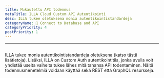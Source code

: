 ```yaml
---
title: Mukautettu API todennus
metaTitle: ILLA Cloud Custom API Autentikointi
desc: ILLA tukee oletuksena monia autentikointistandardeja
categoryName: 📲 Connect to Database and API
categoryPriority: 4
postPriority: 1
---
```


* * *

## <Heading hidden>Mukautettu API todennus</Heading>

ILLA tukee monia autentikointistandardeja oletuksena (katso tästä lisätietoja). 
Lisäksi, ILLA on Custom Auth autentikointitila, jonka avulla voit yhdistää useita vaiheita tukee lähes mitä tahansa API todentaminen. 
Näitä todennusmenetelmiä voidaan käyttää sekä REST että GraphQL resursseja.
